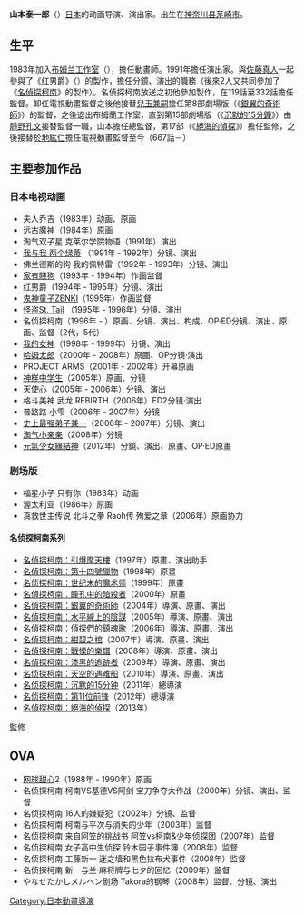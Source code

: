 {{noteTA
|1=zh-cn:我的女神; zh-tw:幸運女神; zh-hk:幸運女神 ;zh-hant:幸運女神
|2=zh-cn:淘气小亲亲; zh-tw:惡作劇之吻 Kiss; zh-hk:淘氣小親親 ;zh-hant:惡作劇之吻 Kiss
}}
{{BLP unsourced|time=2012-05-12T08:24:46+00:00}}
{{Japanese|japanese=山本 泰一郎|kana=やまもと やすいちろう|romaji=Yamamoto Yasuichiro}}
'''山本泰一郎'''（{{bd|1961年}}）[[日本|日本]]的动画导演、演出家。出生在[[神奈川县|神奈川县]][[茅崎市|茅崎市]]。

== 生平 ==
1983年加入[[布姆兰工作室|布姆兰工作室]]（{{lang-ja|スタジオブーメラン}}），擔任動畫師。1991年擔任演出家。與[[佐藤真人|佐藤真人]]一起參與了《红男爵》（{{lang-ja|レッドバロン}}）的製作，擔任分鏡、演出的職務（後來2人又共同參加了《[[名偵探柯南_(動畫)|名偵探柯南]]》的製作）。名偵探柯南放送之初他參加製作，在119話至332話擔任監督。卸任電視動畫監督之後他接替[[兒玉兼嗣|兒玉兼嗣]]擔任第8部劇場版（《[[名偵探柯南：銀翼的奇術師|銀翼的奇術師]]》）的監督，之後退出布姆蘭工作室，直到第15部劇場版（《[[名偵探柯南：沉默的15分鐘|沉默的15分鐘]]》）由[[靜野孔文|靜野孔文]]接替監督一職，山本擔任總監督，第17部（《[[名偵探柯南：絕海的偵探|絕海的偵探]]》）擔任監修，之後接替[[於地紘仁|於地紘仁]]擔任電視動畫監督至今（667話－）

== 主要参加作品 ==
=== 日本电视动画 ===
*夫人乔吉（1983年）动画、原画
*远古魔神（1984年）原画
*淘气双子星 克莱尔学院物语（1991年）演出
*[[我与我_两个绿蒂|我与我 两个绿蒂]] （1991年 - 1992年）分镜、演出
*佛兰德斯的狗 我的佩特雷（1992年 - 1993年）分镜、演出
*[[家有賤狗|家有賤狗]]（1993年 - 1994年）作画监督
*红男爵（1994年 - 1995年）分镜、演出
*[[鬼神童子ZENKI|鬼神童子ZENKI]]（1995年）作画监督
*[[怪盗St._Tail|怪盗St. Tail]] （1995年 - 1996年）分镜、演出
*名侦探柯南（1996年 - ）原画、分镜、演出、构成、OP·ED分镜、演出、原画、监督（2代，5代）
*[[我的女神|我的女神]]（1998年 - 1999年）分镜、演出
*[[哈姆太郎|哈姆太郎]]（2000年 - 2008年）原画、OP分镜·演出
*PROJECT ARMS（2001年 - 2002年）开幕原画
*[[神样中学生|神样中学生]]（2005年）原画、分镜
*[[天使心|天使心]]（2005年 - 2006年）分镜、演出
*格斗美神 武龙 REBIRTH（2006年）ED2分镜·演出
*普路路 小雫（2006年 - 2007年）分镜
*[[史上最强弟子兼一|史上最强弟子兼一]]（2006年 - 2007年）分镜、演出
*[[淘气小亲亲|淘气小亲亲]]（2008年）分镜
*[[元氣少女緣結神|元氣少女緣結神]]（2012年）分鏡、演出、原畫、OP·ED原畫

=== 剧场版 ===
*福星小子 只有你（1983年）动画
*渥太利亚（1986年）原画
*真救世主传说 北斗之拳 Raoh传 殉爱之章（2006年）原画协力
==== 名侦探柯南系列 ====
*[[名偵探柯南：引爆摩天樓|名偵探柯南：引爆摩天樓]]（1997年）原畫、演出助手
*[[名偵探柯南：第十四號獵物|名偵探柯南：第十四號獵物]]（1998年）原畫
*[[名侦探柯南：世纪末的魔术师|名侦探柯南：世纪末的魔术师]]（1999年）原畫
*[[名偵探柯南：瞳孔中的暗殺者|名偵探柯南：瞳孔中的暗殺者]]（2000年）原畫
*[[名偵探柯南：銀翼的奇術師|名偵探柯南：銀翼的奇術師]]（2004年）導演、原畫、演出
*[[名偵探柯南：水平線上的陰謀|名偵探柯南：水平線上的陰謀]]（2005年）導演、原畫、演出
*[[名偵探柯南：偵探們的鎮魂歌|名偵探柯南：偵探們的鎮魂歌]]（2006年）導演、原畫、演出
*[[名偵探柯南：紺碧之棺|名偵探柯南：紺碧之棺]]（2007年）導演、原畫、演出
*[[名偵探柯南：戰慄的樂譜|名偵探柯南：戰慄的樂譜]]（2008年）導演、原畫、演出
*[[名偵探柯南：漆黑的追跡者|名偵探柯南：漆黑的追跡者]]（2009年）導演、原畫、演出
*[[名侦探柯南：天空的遇难船|名侦探柯南：天空的遇难船]]（2010年）導演、原畫、演出
*[[名侦探柯南：沉默的15分钟|名侦探柯南：沉默的15分钟]]（2011年）總導演
*[[名侦探柯南：第11位前锋|名侦探柯南：第11位前锋]]（2012年）總導演
*[[名偵探柯南：絕海的偵探|名偵探柯南：絕海的偵探]]（2013年）
監修

== OVA ==
*[[网球甜心|网球甜心]]2（1988年 - 1990年）原画
*名侦探柯南 柯南VS基德VS阿剑 宝刀争夺大作战（2000年）分镜、演出、监督
*名侦探柯南 16人的嫌疑犯（2002年）分镜、监督
*名侦探柯南 柯南与平次与消失的少年（2003年）监督
*名侦探柯南 来自阿笠的挑战书 阿笠vs柯南&少年侦探团（2007年）监督
*名侦探柯南 女子高中生侦探 铃木园子事件簿（2008年）监督
*名侦探柯南 工藤新一 迷之墙和黑色拉布犬事件（2008年）监督
*名侦探柯南 新一与兰·麻将牌与七夕的回忆（2009年）监督
*やなせたかしメルヘン剧场 Takora的钢琴（2008年）监督、分镜、演出

[[Category:日本動畫導演|Category:日本動畫導演]]